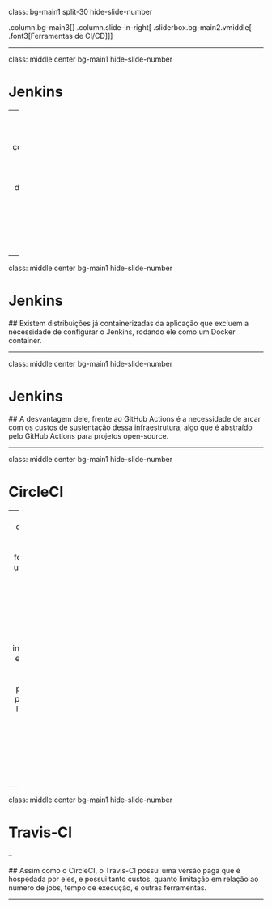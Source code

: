 class: bg-main1 split-30 hide-slide-number

.column.bg-main3[
]
.column.slide-in-right[
.sliderbox.bg-main2.vmiddle[
.font3[Ferramentas de CI/CD]
]]

---

class: middle center bg-main1 hide-slide-number

# Jenkins

--
  ## Jenkins é uma ferramenta completamente open-source que permite a configuração de um servidor responsável pelos processos de CI/CD, facilmente configurado. 
  
---

class: middle center bg-main1 hide-slide-number

# Jenkins

  ## Existem distribuições já containerizadas da aplicação que excluem a necessidade de configurar o Jenkins, rodando ele como um Docker container. 
  
---

class: middle center bg-main1 hide-slide-number

# Jenkins

  ## A desvantagem dele, frente ao GitHub Actions é a necessidade de arcar com os custos de sustentação dessa infraestrutura, algo que é abstraído pelo GitHub Actions para projetos open-source.

---

class: middle center bg-main1 hide-slide-number

# CircleCI

--
  ## Diferente do Jenkins, o CircleCI possui duas formas de ser utilizado, uma `self-hosted`, onde o usuário adquire uma licença e faz o deploy em sua infraestrutura, e uma versão `cloud` que é gerenciada pela CircleCI, porém possui limitações de número de minutos em builds, e um número limitado de jobs simultâneos.
  
---

class: middle center bg-main1 hide-slide-number

# Travis-CI

--

  ## Assim como o CircleCI, o Travis-CI possui uma versão paga que é hospedada por eles, e possui tanto custos, quanto limitação em relação ao número de jobs, tempo de execução, e outras ferramentas. 
  
---